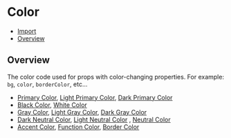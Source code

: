 # Color


<Meta of={ColorsStories} />

- [Import](#import)
- [Overview](#overview)

## Overview

The color code used for props with color-changing properties. For example: `bg`, `color`, `borderColor`, etc...

- [Primary Color](#primarycolor), [Light Primary Color](#lightprimarycolor), [Dark Primary Color](#darkprimarycolor)
- [Black Color](#blackcolor), [White Color](#whitecolor)
- [Gray Color](#graycolor), [Light Gray Color](#lightgraycolor), [Dark Gray Color](#darkgraycolor)
- [Dark Neutral Color](#darkneutralcolor), [Light Neutral Color](#lightneutralcolor)
  , [Neutral Color](#neutralcolor)
- [Accent Color](#accentcolor), [Function Color](#functioncolor), [Border Color](#bordercolor)

<Canvas of={ColorsStories.Overview} sourceState="none" />
